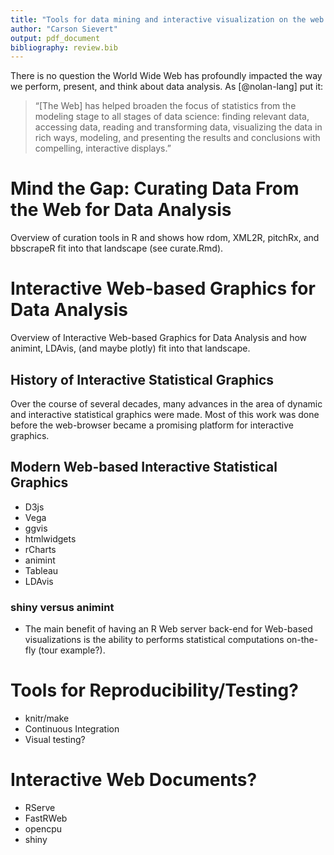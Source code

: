```yaml
---
title: "Tools for data mining and interactive visualization on the web."
author: "Carson Sievert"
output: pdf_document
bibliography: review.bib
---
```


<!-- Possible Thesis Titles:

Leveraging Web Technologies for Data Science.
Mind the gap: Interfacing Statistical Software with Modern Web Technologies
Mind the gap: leveraging, connecting and extending R's ecosystem for exploratory data analysis
Connect the dots: Documenting and Enabling Data Science Workflows
-->

There is no question the World Wide Web has profoundly impacted the way we perform, present, and think about data analysis. As [@nolan-lang] put it:

> "[The Web] has helped broaden the focus of statistics from the modeling stage to all stages of data science: finding relevant data, accessing data, reading and transforming data, visualizing the data in rich ways, modeling, and presenting the results and conclusions with compelling, interactive displays."

# Mind the Gap: Curating Data From the Web for Data Analysis

Overview of curation tools in R and shows how rdom, XML2R, pitchRx, and bbscrapeR fit into that landscape (see curate.Rmd).

# Interactive Web-based Graphics for Data Analysis

Overview of Interactive Web-based Graphics for Data Analysis and how animint, LDAvis, (and maybe plotly) fit into that landscape. 

## History of Interactive Statistical Graphics

Over the course of several decades, many advances in the area of dynamic and interactive statistical graphics were made. Most of this work was done before the web-browser became a promising platform for interactive graphics. 

## Modern Web-based Interactive Statistical Graphics

* D3js
* Vega
* ggvis
* htmlwidgets
* rCharts
* animint
* Tableau
* LDAvis

### shiny versus animint

* The main benefit of having an R Web server back-end for Web-based visualizations is the ability to performs statistical computations on-the-fly (tour example?). 





# Tools for Reproducibility/Testing?

* knitr/make
* Continuous Integration
* Visual testing?

# Interactive Web Documents?

* RServe
* FastRWeb
* opencpu
* shiny


<!-- Half-baked thoughts

In addition to data discovery, the Web browser provides an exciting platform for presenting data analysis. Reactive documents enable readers to interactively explore complex findings and question the authors assumptions. 

The following sections provide an overview of concepts and implementations of statistical software aimed at various stages of the data science workflow. Since modeling is very, very large area, we cover a only a few types of models that can scale to large datasets.  

This shift in focus for statistics has gained momentum in recent years as improvements in Web Tech have spurred innovation and reduced barriers to access. A number of advances have reduced the cognitive load traditionally required in Web programming and enabled new cohorts of scientists to create, discover, and share their findings in novel ways without significant start-up costs. For example, `R` users can: create Web applications, acquire/transform/manipulate Web documents, perform scraping/crawling/headless-browsing tasks, communicate with Web servers, and create interactive visualizations. As a result, statisticians are experiencing greater opportunity to impact all stages of the data science workflow.

Another interesting stage, which does not receive a lot of attention, is the interplay between interactive visualization and modeling. Web documents are inherently interactive, but `JavaScript` is limited in terms of access to statistical algorithms & scientific computing resources. In this regard, enabling Web documents to use facilities available to other languages is a promising platform for exploratory data analysis (EDA) and interactive model visualization. EDA software certainly existed before the Web, but the modern browser as a visualization platform helps increase visibility, ease of use, and attention.
-->